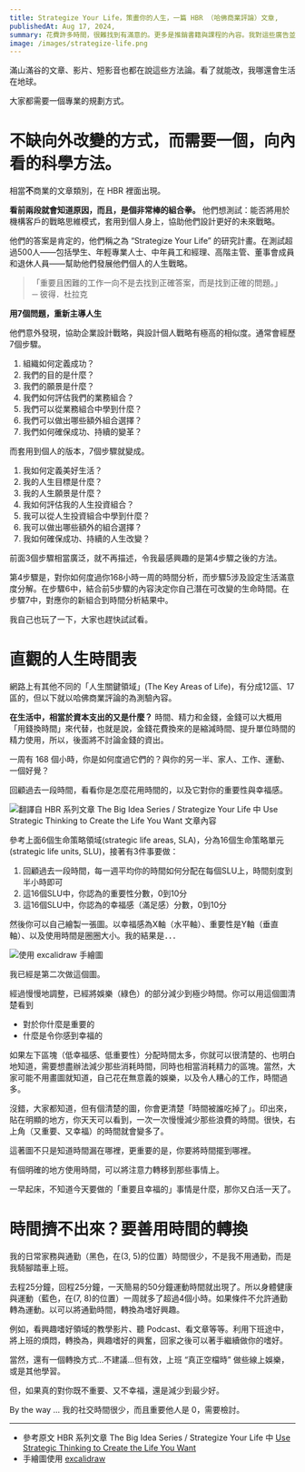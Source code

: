 ```yaml
---
title: Strategize Your Life，策畫你的人生，一篇 HBR （哈佛商業評論）文章,
publishedAt: Aug 17, 2024,
summary: 花費許多時間，很難找到有滿意的。更多是推銷書籍與課程的內容。我對這些廣告並不反感，因為真的需要一探究竟。令人困惑的是，他的餅畫得太美，簡直是「買必勝」的承諾。仔細看看，也確實他們可以做麼說，因為他們給了一堆指引，一堆要改變，一堆要立即執行的事情。
image: /images/strategize-life.png
---
```


滿山滿谷的文章、影片、短影音也都在說這些方法論。看了就能改，我哪還會生活在地球。

大家都需要一個專業的規劃方式。

# 不缺向外改變的方式，而需要一個，向內看的科學方法。

相當**不**商業的文章類別，在 HBR 裡面出現。

**看前兩段就會知道原因，而且，是個非常棒的組合拳。** 他們想測試：能否將用於機構客戶的戰略思維模式，套用到個人身上，協助他們設計更好的未來戰略。

他們的答案是肯定的，他們稱之為 “Strategize Your Life” 的研究計畫。在測試超過500人——包括學生、年輕專業人士、中年員工和經理、高階主管、董事會成員和退休人員——幫助他們發展他們個人的人生戰略。

> 「重要且困難的工作一向不是去找到正確答案，而是找到正確的問題。」  
> ─ 彼得．杜拉克

**用7個問題，重新主導人生**

他們意外發現，協助企業設計戰略，與設計個人戰略有極高的相似度。通常會經歷7個步驟。

1.  組織如何定義成功？
2.  我們的目的是什麼？
3.  我們的願景是什麼？
4.  我們如何評估我們的業務組合？
5.  我們可以從業務組合中學到什麼？
6.  我們可以做出哪些額外組合選擇？
7.  我們如何確保成功、持續的變革？

而套用到個人的版本，7個步驟就變成。

1.  我如何定義美好生活？
2.  我的人生目標是什麼？
3.  我的人生願景是什麼？
4.  我如何評估我的人生投資組合？
5.  我可以從人生投資組合中學到什麼？
6.  我可以做出哪些額外的組合選擇？
7.  我如何確保成功、持續的人生改變？

前面3個步驟相當廣泛，就不再描述，令我最感興趣的是第4步驟之後的方法。

第4步驟是，對你如何度過你168小時一周的時間分析，而步驟5涉及設定生活滿意度分解。在步驟6中，結合前5步驟的內容決定你自己潛在可改變的生命時間。在步驟7中，對應你的新組合到時間分析結果中。

我自己也玩了一下，大家也趕快試試看。

# 直觀的人生時間表

網路上有其他不同的「人生關鍵領域」(The Key Areas of Life)，有分成12區、17區的，但以下就以哈佛商業評論的為測驗內容。

**在生活中，相當於資本支出的又是什麼？** 時間、精力和金錢，金錢可以大概用「用錢換時間」來代替，也就是說，金錢花費換來的是縮減時間、提升單位時間的精力使用，所以，後面將不討論金錢的資出。

一周有 168 個小時，你是如何度過它們的？與你的另一半、家人、工作、運動、一個好覺？

回顧過去一段時間，看看你是怎麼花用時間的，以及它對你的重要性與幸福感。

![翻譯自 HBR 系列文章 The Big Idea Series / Strategize Your Life 中 Use Strategic Thinking to Create the Life You Want 文章內容](https://s3.ap-southeast-2.amazonaws.com/lyleliao.com/public/fbf55260-1e3c-4e10-9dc8-14e46e1e877f_1075x705.webp)

參考上面6個生命策略領域(strategic life areas, SLA)，分為16個生命策略單元(strategic life units, SLU)，接著有3件事要做：

1.  回顧過去一段時間，每一週平均你的時間如何分配在每個SLU上，時間刻度到半小時即可
2.  這16個SLU中，你認為的重要性分數，0到10分
3.  這16個SLU中，你認為的幸福感（滿足感）分數，0到10分

然後你可以自己繪製一張圖。以幸福感為X軸（水平軸）、重要性是Y軸（垂直軸）、以及使用時間是圈圈大小。我的結果是．．．

![使用 excalidraw 手繪圖](https://s3.ap-southeast-2.amazonaws.com/lyleliao.com/public/236417e3-c107-4e41-a29f-4d70aa32bdca_2100x2000.jpeg)

我已經是第二次做這個圖。

經過慢慢地調整，已經將娛樂（綠色）的部分減少到極少時間。你可以用這個圖清楚看到

- 對於你什麼是重要的
- 什麼是令你感到幸福的

如果左下區塊（低幸福感、低重要性）分配時間太多，你就可以很清楚的、也明白地知道，需要想盡辦法減少那些消耗時間，同時也相當消耗精力的區塊。當然，大家可能不用畫圖就知道，自己花在無意義的娛樂，以及令人糟心的工作，時間過多。

沒錯，大家都知道，但有個清楚的圖，你會更清楚「時間被誰吃掉了」。印出來，貼在明顯的地方，你天天可以看到，一次一次慢慢減少那些浪費的時間。很快，右上角（又重要、又幸福）的時間就會變多了。

這著圖不只是知道時間漏在哪裡，更重要的是，你要將時間擺到哪裡。

有個明確的地方使用時間，可以將注意力轉移到那些事情上。

一早起床，不知道今天要做的「重要且幸福的」事情是什麼，那你又白活一天了。

# 時間擠不出來？要善用時間的轉換

我的日常家務與通勤（黑色，在(3, 5)的位置）時間很少，不是我不用通勤，而是我騎腳踏車上班。

去程25分鐘，回程25分鐘，一天簡易的50分鐘運動時間就出現了。所以身體健康與運動（藍色，在(7, 8)的位置）一周就多了超過4個小時。如果條件不允許通勤轉為運動。以可以將通勤時間，轉換為嗜好興趣。

例如，看興趣嗜好領域的教學影片、聽 Podcast、看文章等等。利用下班途中，將上班的煩悶，轉換為，興趣嗜好的興奮，回家之後可以著手繼續做你的嗜好。

當然，還有一個轉換方式…不建議…但有效，上班 “真正空檔時” 做些線上娛樂，或是其他學習。

但，如果真的對你既不重要、又不幸福，還是減少到最少好。

By the way … 我的社交時間很少，而且重要他人是 0，需要檢討。

---

- 參考原文 HBR 系列文章 The Big Idea Series / Strategize Your Life 中 [Use Strategic Thinking to Create the Life You Want](https://hbr.org/2023/12/use-strategic-thinking-to-create-the-life-you-want)
- 手繪圖使用 [excalidraw](https://excalidraw.com/)
